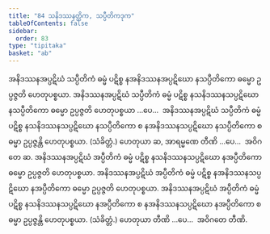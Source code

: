 ```yaml
---
title: "84 သနိဒဿနတ္တိက, သပ္ပီတိကဒုက"
tableOfContents: false
sidebar:
  order: 83
type: "tipitaka"
basket: "ab"
---
```



<DynamicBreadcrumb />

<Division number="135">

<Paragraph number="324">
အနိဒဿနအပ္ပဋိဃံ သပ္ပီတိကံ ဓမ္မံ ပဋိစ္စ နအနိဒဿနအပ္ပဋိဃော နသပ္ပီတိကော ဓမ္မော ဥပ္ပဇ္ဇတိ ဟေတုပစ္စယာ. အနိဒဿနအပ္ပဋိဃံ သပ္ပီတိကံ ဓမ္မံ ပဋိစ္စ နသနိဒဿနသပ္ပဋိဃော နသပ္ပီတိကော ဓမ္မော ဥပ္ပဇ္ဇတိ ဟေတုပစ္စယာ …ပေ…  အနိဒဿနအပ္ပဋိဃံ သပ္ပီတိကံ ဓမ္မံ ပဋိစ္စ နသနိဒဿနသပ္ပဋိဃော နသပ္ပီတိကော စ နအနိဒဿနသပ္ပဋိဃော နသပ္ပီတိကော စ ဓမ္မာ ဥပ္ပဇ္ဇန္တိ ဟေတုပစ္စယာ. (သံခိတ္တံ.) ဟေတုယာ ဆ, အာရမ္မဏေ တီဏိ …ပေ…  အဝိဂတေ ဆ.
</Paragraph>

<Paragraph number="325">
အနိဒဿနအပ္ပဋိဃံ အပ္ပီတိကံ ဓမ္မံ ပဋိစ္စ နသနိဒဿနသပ္ပဋိဃော နအပ္ပီတိကော ဓမ္မော ဥပ္ပဇ္ဇတိ ဟေတုပစ္စယာ. အနိဒဿနအပ္ပဋိဃံ အပ္ပီတိကံ ဓမ္မံ ပဋိစ္စ နအနိဒဿနသပ္ပဋိဃော နအပ္ပီတိကော ဓမ္မော ဥပ္ပဇ္ဇတိ ဟေတုပစ္စယာ. အနိဒဿနအပ္ပဋိဃံ အပ္ပီတိကံ ဓမ္မံ ပဋိစ္စ နသနိဒဿနသပ္ပဋိဃော နအပ္ပီတိကော စ နအနိဒဿနသပ္ပဋိဃော နအပ္ပီတိကော စ ဓမ္မာ ဥပ္ပဇ္ဇန္တိ ဟေတုပစ္စယာ. (သံခိတ္တံ.) ဟေတုယာ တီဏိ …ပေ…  အဝိဂတေ တီဏိ.
</Paragraph>
</Division>